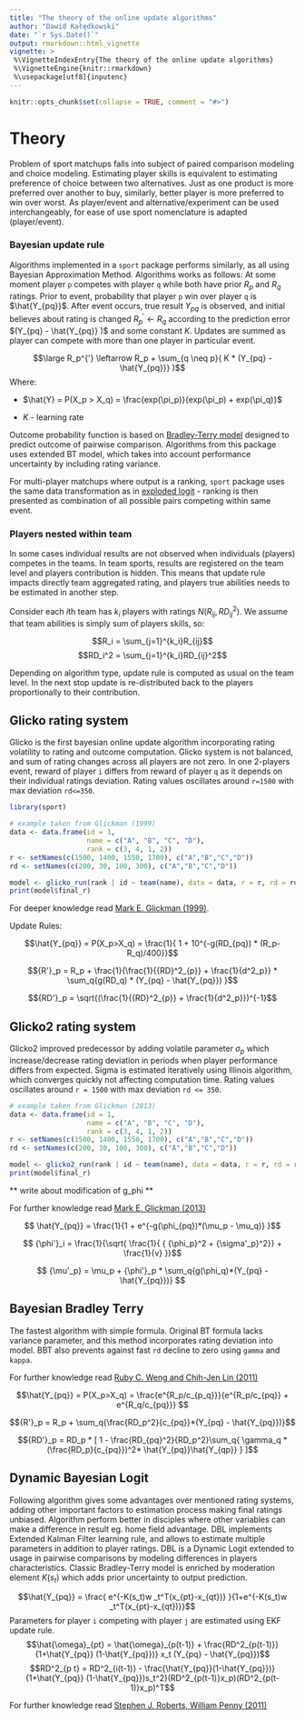 ```yaml
---
title: "The theory of the online update algorithms"
author: "Dawid Kałędkowski"
date: "`r Sys.Date()`"
output: rmarkdown::html_vignette
vignette: >
 %\VignetteIndexEntry{The theory of the online update algorithms}
 %\VignetteEngine{knitr::rmarkdown}
 %\usepackage[utf8]{inputenc}
---
```



```r
knitr::opts_chunk$set(collapse = TRUE, comment = "#>")
```

# Theory
Problem of sport matchups falls into subject of paired comparison modeling and 
choice modeling. Estimating player skills is equivalent to estimating preference 
of choice between two alternatives. Just as one product is more preferred over 
another to buy, similarly, better player is more preferred to win over worst. 
As player/event and alternative/experiment can be used interchangeably, for ease
of use sport nomenclature is adapted (player/event). 

### Bayesian update rule

Algorithms implemented in a `sport` package performs similarly, as all using 
Bayesian Approximation Method. Algorithms works as follows:
At some moment player `p` competes with player `q` while both have prior $R_p$ 
and $R_q$ ratings. Prior to event, probability that player `p` win over player 
`q` is $\hat{Y_{pq}}$. After event occurs, true result $Y_{pq}$ is observed, and
initial believes about rating is changed $R_p^{'} \leftarrow R_q$ according to 
the prediction error $(Y_{pq} - \hat{Y_{pq}} )$ and some constant $K$. Updates 
are summed as player can compete with more than one player in particular event.

$$\large R_p^{'} \leftarrow R_p + \sum_{q \neq p}{ K * (Y_{pq} - \hat{Y_{pq}}} )$$
Where:  

 * $\hat{Y} = P(X_p > X_q) = \frac{exp(\pi_p)}{exp(\pi_p) + exp(\pi_q)}$  
 
 * $K$ - learning rate

Outcome probability function is based on 
[Bradley-Terry model](https://en.wikipedia.org/wiki/Bradley%E2%80%93Terry_model) 
designed to predict outcome of pairwise comparison. Algorithms from this package
uses extended BT model, which takes into account performance uncertainty by 
including rating variance.

For multi-player matchups 
where output is a ranking, `sport` package uses the same data transformation as
in [exploded logit](https://www.jstor.org/stable/270983) - ranking is then 
presented as combination of all possible pairs competing within same event.

### Players nested within team

In some cases individual results are not observed when individuals (players)
competes in the teams. In team sports, results are registered on the team level 
and players contribution is hidden. This means that update rule impacts directly 
team aggregated rating, and players true abilities needs to be estimated in 
another step. 

Consider each $i$th team has $k_i$ players with ratings $N(R_{ij}, RD^2_{ij})$. 
We assume that team abilities is simply sum of players skills, so:

$$R_i = \sum_{j=1}^{k_i}R_{ij}$$
$$RD_i^2 = \sum_{j=1}^{k_i}RD_{ij}^2$$

Depending on algorithm type, update rule is computed as usual on the team level.
In the next stop update is re-distributed back to the players proportionally to
their contribution. 


## Glicko rating system
Glicko is the first bayesian online update algorithm incorporating rating 
volatility to rating and outcome computation. Glicko system is not balanced, and
sum of rating changes across all players are not zero. In one 2-players event, 
reward of player `i` differs from reward of player `q` as it depends on their 
individual ratings deviation. Rating values oscillates around `r=1500` with max 
deviation `rd<=350`.

```r
library(sport)

# example taken from Glickman (1999)
data <- data.frame(id = 1, 
                   name = c("A", "B", "C", "D"), 
                   rank = c(3, 4, 1, 2))
r <- setNames(c(1500, 1400, 1550, 1700), c("A","B","C","D"))
rd <- setNames(c(200, 30, 100, 300), c("A","B","C","D"))

model <- glicko_run(rank | id ~ team(name), data = data, r = r, rd = rd)
print(model$final_r)

```

For deeper knowledge read 
[Mark E. Glickman (1999)](http://www.glicko.net/research/glicko.pdf).

Update Rules:

$$\hat{Y_{pq}} = P(X_p>X_q) = \frac{1}{ 1 + 10^{-g(RD_{pq}) * (R_p-R_q)/400}}$$

$${R'}_p = R_p + \frac{1}{\frac{1}{{RD}^2_{p}} + \frac{1}{d^2_p}} * \sum_q{g(RD_q) * (Y_{pq} - \hat{Y_{pq}}) }$$

$${RD'}_p = \sqrt{(\frac{1}{{RD}^2_{p}} + \frac{1}{d^2_p}})^{-1}$$

## Glicko2 rating system
Glicko2 improved predecessor by adding volatile parameter $\sigma_p$ which 
increase/decrease rating deviation in periods when player performance differs 
from expected. Sigma is estimated iteratively using Illinois algorithm, which 
converges quickly not affecting computation time. Rating values oscillates 
around `r = 1500` with max deviation `rd <= 350`.

```r
# example taken from Glickman (2013)
data <- data.frame(id = 1, 
                   name = c("A", "B", "C", "D"), 
                   rank = c(3, 4, 1, 2))
r <- setNames(c(1500, 1400, 1550, 1700), c("A","B","C","D"))
rd <- setNames(c(200, 30, 100, 300), c("A","B","C","D"))

model <- glicko2_run(rank | id ~ team(name), data = data, r = r, rd = rd)
print(model$final_r)

```

** write about modification of g_phi **

For further knowledge read 
[Mark E. Glickman (2013)](http://www.glicko.net/glicko/glicko2.pdf)

$$ \hat{Y_{pq}} = \frac{1}{1 + e^{-g(\phi_{pq})*(\mu_p - \mu_q)} }$$

$$ {\phi'}_i = \frac{1}{\sqrt{ \frac{1}{ { {\phi_p}^2 + {\sigma'_p}^2}} + \frac{1}{v} }}$$

$$ {\mu'_p} = \mu_p + {\phi'}_p * \sum_q{g(\phi_q)*(Y_{pq} - \hat{Y_{pq}})} $$


## Bayesian Bradley Terry
The fastest algorithm with simple formula. Original BT formula lacks variance 
parameter, and this method incorporates rating deviation into model. BBT also 
prevents against fast `rd` decline to zero using `gamma` and `kappa`.

For further knowledge read [Ruby C. Weng and Chih-Jen Lin (2011)](http://jmlr.csail.mit.edu/papers/volume12/weng11a/weng11a.pdf)

$$\hat{Y_{pq}} = P(X_p>X_q) = \frac{e^{R_p/c_{p_q}}}{e^{R_p/c_{pq}} + e^{R_q/c_{pq}}} $$

$${R'}_p = R_p + \sum_q{\frac{RD_p^2}{c_{pq}}*(Y_{pq} - \hat{Y_{pq}})}$$

$${RD'}_p = RD_p * [ 1 - \frac{RD_{pq}^2}{RD_p^2}\sum_q{ \gamma_q * (\frac{RD_p}{c_{pq}})^2* \hat{Y_{pq}}\hat{Y_{qp}} } ]$$



## Dynamic Bayesian Logit
Following algorithm gives some advantages over mentioned rating systems, adding 
other important factors to estimation process making final ratings unbiased. 
Algorithm perform better in disciples where other variables can make a 
difference in result eg. home field advantage. DBL implements Extended Kalman 
Filter learning rule, and allows to estimate multiple parameters in addition to
player ratings. DBL is a Dynamic Logit extended to usage in pairwise comparisons 
by modeling differences in players characteristics. Classic Bradley-Terry model 
is enriched by moderation element $K(s_t)$ which adds prior uncertainty to 
output prediction.

$$\hat{Y_{pq}} = \frac{ e^{-K(s_t)w _t^T(x_{pt}-x_{qt})} }{1+e^{-K(s_t)w _t^T(x_{pt}-x_{qt})}}$$
Parameters for player `i` competing with player `j` are estimated using EKF update rule.
$$\hat{\omega}_{pt} = \hat{\omega}_{p(t-1)} + \frac{RD^2_{p(t-1)}}{1+\hat{Y_{pq}} (1-\hat{Y_{pq}})} x_t (Y_{pq} - \hat{Y_{pq}})$$
$$RD^2_{p t} = RD^2_{i(t-1)} - \frac{\hat{Y_{pq}}(1-\hat{Y_{pq}})}{1+\hat{Y_{pq}} (1-\hat{Y_{pq}})s_t^2}(RD^2_{p(t-1)}x_p)(RD^2_{p(t-1)}x_p)^T$$


For further knowledge read [Stephen J. Roberts, William Penny (2011)](https://www.researchgate.net/publication/2465226_Dynamic_Logistic_Regression)
